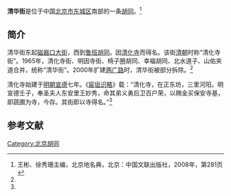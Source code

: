 '''清华街'''是位于中国[[北京市|北京市]][[东城区_(北京市)|东城区]]南部的一条[[胡同|胡同]]。<ref name=bjdmd>王彬、徐秀珊主编，北京地名典，北京：中国文联出版社，2008年，第281页</ref>

==简介==
清华街东起[[磁器口大街|磁器口大街]]，西到[[鲁班胡同|鲁班胡同]]。因[[清化寺_(北京)|清化寺]]而得名。该街[[清朝|清朝]]时称“清化寺街”。1965年，清化寺街、明因寺街、椅子圈胡同、幸福胡同、北水道子、山佑夹道合并，统称“清华街”。2000年扩建[[两广路|两广路]]时，清华街被部分拆除。<ref name=bjdmd/>

清化寺始建于[[明朝|明朝]][[宣德|宣德]]七年。《[[宸垣识略|宸垣识略]]》载：“清化寺，在正东坊，三里河阳。明宣德壬子，奉圣夫人东安里王妙秀，命其弟义勇后卫百户荣，以赐金买保安寺基，即蔬圃为寺，今存。其街即以寺得名。”<ref name=bjdmd/>

==参考文献==
{{reflist}}

[[Category:北京胡同|Category:北京胡同]]